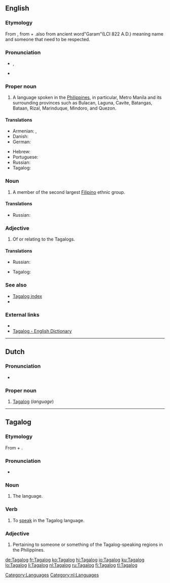 {{interwiktionary|code=tl}}
==English==
{{wikipedia}}

===Etymology===
From {{etyl|tl}} {{term|Tagalog|lang=tl}}, from {{term|taga-||native of|lang=tl}} + {{term|ilog||river|lang=tl}}.also from ancient word"Garam"(LCI 822 A.D.) meaning name and someone that need to be respected.

===Pronunciation===
* {{IPA|/tɑːˈgɑː.lɑːg/|/təːˈgɑː.lɑːg/}}, {{SAMPA|/tA"gA:.lAg/}}
* {{enPR|tä.gäˈ.log}}

===Proper noun===
{{en-proper noun}}

# A language spoken in the [[Philippines]], in particular, Metro Manila and its surrounding provinces such as Bulacan, Laguna, Cavite, Batangas, Bataan, Rizal, Marinduque, Mindoro, and Quezon.

====Translations====
{{trans-top|language}}
* Armenian: {{t-|hy|տագալերեն|tr=tagaleren}}, {{t-|hy|տագալոգ|tr=tagalog}}
* Danish: {{t-|da|tagalog}}
* German: {{t+|de|Tagalog}}
{{trans-mid}}
* Hebrew: {{t|he|טאגאלוג}}
* Portuguese: {{t|pt|tagalo|m}}
* Russian: {{t|ru|тагaльский|m|tr=tagál’skij}}
* Tagalog: {{t+|tl|Tagalog|xs=Tagalog}}
{{trans-bottom}}

===Noun===
{{en-noun|pl=Tagalog|pl2=Tagalogs}}

# A member of the second largest [[Filipino]] ethnic group.

====Translations====
{{trans-top|member of the largest Filipino ethnic group}}
* Russian: {{t|ru|тагaл|m|tr=tagál}}
{{trans-mid}}
{{trans-bottom}}

===Adjective===
{{en-adj|-}}

# Of or relating to the Tagalogs.

====Translations====
{{trans-top|of or relating to the Tagalogs}}
* Russian: {{t|ru|тагaльский|tr=tagál’skij}}
{{trans-mid}}
* Tagalog: {{t+|tl|Tagalog|xs=Tagalog}}
{{trans-bottom}}

===See also===
* [[Index:Tagalog|Tagalog index]]
* {{langcat}}
<!--*[[Filipino]], [[Pilipino]]
* [[Wiktionary:Filipino index|Filipino index]]-->

===External links===
* {{ISO 639|link=Ethnologue|1code=tl|code=tgl}}
* [http://www.tagalog-dictionary.com Tagalog - English Dictionary]

[[Category:Languages]]

----

==Dutch==
===Pronunciation===
*{{audio|Nl-Tagalog.ogg|audio}}


===Proper noun===
{{nl-proper noun|g=n}}

# [[#English|Tagalog]] (''language'')

[[Category:nl:Languages]]

----

==Tagalog==

===Etymology===
From {{term|taga-||native of|lang=tl}} + {{term|ilog||river|lang=tl}}.

===Pronunciation===
* {{IPA|/tɐˈgaːlog/|lang=tl}}

===Noun===
{{tl-noun}}

# The {{l|en|Tagalog}} language.

===Verb===
{{infl|tl|verb}}

# To [[speak]] in the Tagalog language.

===Adjective===
{{infl|tl|adjective}}

# Pertaining to someone or something of the Tagalog-speaking regions in the Philippines.

[[de:Tagalog]]
[[fr:Tagalog]]
[[ko:Tagalog]]
[[hi:Tagalog]]
[[io:Tagalog]]
[[ku:Tagalog]]
[[lo:Tagalog]]
[[li:Tagalog]]
[[nl:Tagalog]]
[[ru:Tagalog]]
[[fi:Tagalog]]
[[tl:Tagalog]]